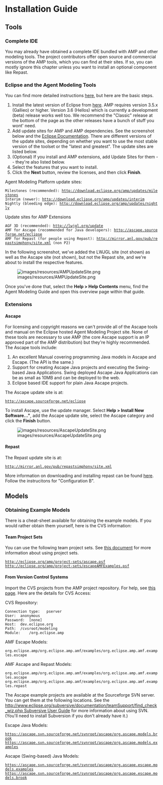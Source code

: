 =Installation Guide=

==Tools==

===Complete IDE===

You may already have obtained a complete IDE bundled with AMP and other modeling tools. The project contributors offer open source and commercial versions of the AMP tools, which you can find at their sites. If so, you can mostly ignore this chapter unless you want to install an optional component like Repast.

===Eclipse and the Agent Modeling Tools===

You can find more detailed instructions [http://eclipse.org/amp/installing/ here], but here are the basic steps.

#Install the latest version of Eclipse from [http://www.eclipse.org/downloads/ here]. AMP requires version 3.5.x (Gallieo) or higher. Version 3.6 (Hellos) which is currently a development (beta) release works well too. We recommend the "Classic" release at the bottom of the page as the other releases have a bunch of stuff you wont' need.
#Add update sites for AMP and AMP dependencies. See the screenshot below and the [http://help.eclipse.org/galileo/topic/org.eclipse.platform.doc.user/tasks/tasks-124.htm Eclipse Documentation]. There are different versions of the update sites, depending on whether you want to use the most stable version of the toolset or the "latest and greatest". The update sites are listed below.
#(Optional) If you install and AMP extensions, add Update Sites for them -- they're also listed below.
#Select the features that you want to install.
#Click the '''Next''' button, review the licenses, and then click '''Finish'''.

Agent Modeling Platform update sites:
 Milestones (recommended): http://download.eclipse.org/amp/updates/milestones
 Interim (newer): http://download.eclipse.org/amp/updates/interim
 Nightly (bleeding edge): http://download.eclipse.org/amp/updates/nightly

Update sites for AMP Extensions
 AGF 3D (recommended): http://lwjgl.org/update
 AMF for Ascape (recommended for Java developers): http://ascape.sourceforge.net/eclipse
 AMF for Repast (for people using Repast): http://mirror.anl.gov/pub/repastsimphony/site.xml (non P2)

In the following screenshot, we've added the LWJGL site (not shown) as well as the Ascape site (not shown), but not the Repast site, and we're about to install the respective features. 

[[Image:images/resources/AMPUpdateSite.png]]

Once you've done that, select the '''Help > Help Contents''' menu, find the Agent Modeling Guide and open this overview page within that guide.

===Extensions===

====Ascape====

For licensing and copyright reasons we can't provide all of the Ascape tools and manual on the Eclipse hosted Agent Modeling Project site. None of these tools are necessary to use AMP (the core Ascape support is an IP approved part of the AMP distribution) but they're highly recommended. The Ascape tools include:

#An excellent Manual covering programming Java models in Ascape and Escape. (The API is the same.)
#Support for creating Ascape Java projects and executing the Swing-based Java Applications. Swing deployed Ascape Java Applications can be as small as 10MB and can be deployed to the web.
#Eclipse based IDE support for plain Java Ascape projects.

The Ascape update site is at:

 http://ascape.sourceforge.net/eclipse
 
To install Ascape, use the update manager. Select '''Help > Install New Software..."''', add the Ascape update site, select the Ascape category and click the '''Finish''' button.

[[Image:images/resources/AscapeUpdateSite.png]]

====Repast====

The Repast update site is at:

 http://mirror.anl.gov/pub/repastsimphony/site.xml

More information on downloading and installing repast can be found [http://repast.sourceforge.net/docs/development.html here]. Follow the instrucitons for "Configuration B".

==Models==

===Obtaining Example Models===

There is a cheat-sheet available for obtaining the example models. If you would rather obtain them yourself, here is the CVS information:

====Team Project Sets====

You can use the following team project sets. See [http://help.eclipse.org/galileo/topic/org.eclipse.platform.doc.user/tasks/tasks-cvs-project-set.htm this document] for more information about using project sets.

 http://eclipse.org/amp/project-sets/ascape.psf
 http://eclipse.org/amp/project-sets/escapeAMFExamples.psf

====From Version Control Systems====

Import the CVS projects from the AMP project repository. For help, see [http://help.eclipse.org/help32/index.jsp?topic=/org.eclipse.platform.doc.user/reference/ref-40a.htm this page]. Here are the details for CVS Access:

CVS Repository:

 Connection type:	pserver
 User:	anonymous
 Password:	[none]
 Host:	dev.eclipse.org
 Path:	/cvsroot/modeling
 Module:	/org.eclipse.amp

AMF Escape Models:

 org.eclipse.amp/org.eclipse.amp.amf/examples/org.eclipse.amp.amf.examples.escape 

AMF Ascape and Repast Models:

 org.eclipse.amp/org.eclipse.amp.amf/examples/org.eclipse.amp.amf.examples.ascape 
 org.eclipse.amp/org.eclipse.amp.amf/examples/org.eclipse.amp.amf.examples.repast 

The Ascape example projects are available at the Sourceforge SVN server. You can get them at the following locations. See the [[http://www.eclipse.org/subversive/documentation/teamSupport/find_check_wiz.php Subversive User Guide]] for more information about using SVN. (You'll need to install Subversion if you don't already have it.)

Escape Java Models:

 https://ascape.svn.sourceforge.net/svnroot/ascape/org.ascape.models.brook
 https://ascape.svn.sourceforge.net/svnroot/ascape/org.ascape.models.examples

Ascape (Swing-based) Java Models:


 https://ascape.svn.sourceforge.net/svnroot/ascape/org.ascape.escape.models.examples
 https://ascape.svn.sourceforge.net/svnroot/ascape/org.ascape.escape.models.brook
 